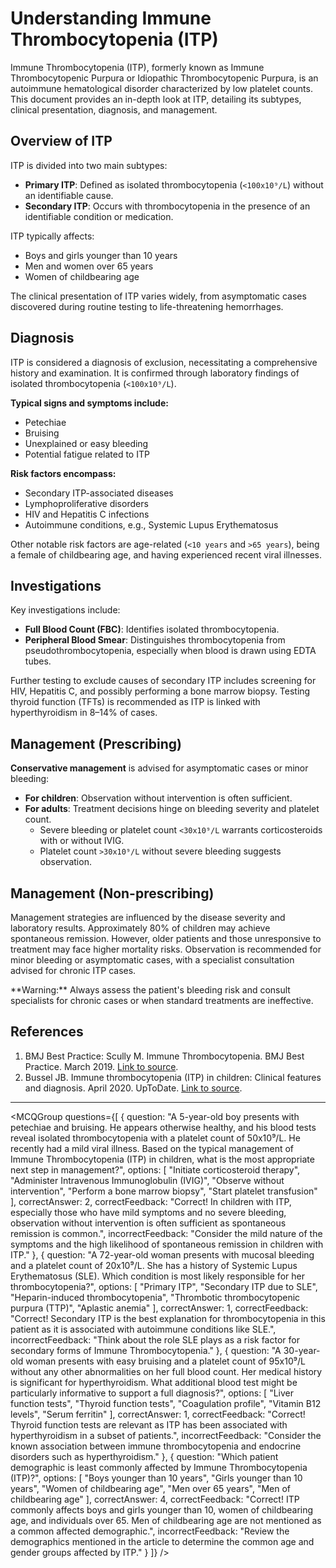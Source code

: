 
# Understanding Immune Thrombocytopenia (ITP)

Immune Thrombocytopenia (ITP), formerly known as Immune Thrombocytopenic Purpura or Idiopathic Thrombocytopenic Purpura, is an autoimmune hematological disorder characterized by low platelet counts. This document provides an in-depth look at ITP, detailing its subtypes, clinical presentation, diagnosis, and management.

## Overview of ITP

ITP is divided into two main subtypes:

- **Primary ITP**: Defined as isolated thrombocytopenia (`<100x10⁹/L`) without an identifiable cause.
- **Secondary ITP**: Occurs with thrombocytopenia in the presence of an identifiable condition or medication.

ITP typically affects:

- Boys and girls younger than 10 years
- Men and women over 65 years
- Women of childbearing age

The clinical presentation of ITP varies widely, from asymptomatic cases discovered during routine testing to life-threatening hemorrhages.

## Diagnosis

ITP is considered a diagnosis of exclusion, necessitating a comprehensive history and examination. It is confirmed through laboratory findings of isolated thrombocytopenia (`<100x10⁹/L`).

**Typical signs and symptoms include:**

- Petechiae
- Bruising
- Unexplained or easy bleeding
- Potential fatigue related to ITP

**Risk factors encompass:**

- Secondary ITP-associated diseases
- Lymphoproliferative disorders
- HIV and Hepatitis C infections
- Autoimmune conditions, e.g., Systemic Lupus Erythematosus

Other notable risk factors are age-related (`<10 years` and `>65 years`), being a female of childbearing age, and having experienced recent viral illnesses.

## Investigations

Key investigations include:

- **Full Blood Count (FBC)**: Identifies isolated thrombocytopenia.
- **Peripheral Blood Smear**: Distinguishes thrombocytopenia from pseudothrombocytopenia, especially when blood is drawn using EDTA tubes.

Further testing to exclude causes of secondary ITP includes screening for HIV, Hepatitis C, and possibly performing a bone marrow biopsy. Testing thyroid function (TFTs) is recommended as ITP is linked with hyperthyroidism in 8–14% of cases.

## Management (Prescribing)

**Conservative management** is advised for asymptomatic cases or minor bleeding:

- **For children**: Observation without intervention is often sufficient.
- **For adults**: Treatment decisions hinge on bleeding severity and platelet count. 
  - Severe bleeding or platelet count `<30x10⁹/L` warrants corticosteroids with or without IVIG.
  - Platelet count `>30x10⁹/L` without severe bleeding suggests observation.

## Management (Non-prescribing)

Management strategies are influenced by the disease severity and laboratory results. Approximately 80% of children may achieve spontaneous remission. However, older patients and those unresponsive to treatment may face higher mortality risks. Observation is recommended for minor bleeding or asymptomatic cases, with a specialist consultation advised for chronic ITP cases.

<Callout emoji="⚠️">
**Warning:** Always assess the patient's bleeding risk and consult specialists for chronic cases or when standard treatments are ineffective.
</Callout>

## References

1. BMJ Best Practice: Scully M. Immune Thrombocytopenia. BMJ Best Practice. March 2019. [Link to source](https://bestpractice.bmj.com/topics/en-gb/138).
2. Bussel JB. Immune thrombocytopenia (ITP) in children: Clinical features and diagnosis. April 2020. UpToDate. [Link to source](https://www.uptodate.com/contents/immune-thrombocytopenia-itp-in-children-clinical-features-and-diagnosis).

---

<MCQGroup questions={[
  {
    question: "A 5-year-old boy presents with petechiae and bruising. He appears otherwise healthy, and his blood tests reveal isolated thrombocytopenia with a platelet count of 50x10⁹/L. He recently had a mild viral illness. Based on the typical management of Immune Thrombocytopenia (ITP) in children, what is the most appropriate next step in management?",
    options: [
      "Initiate corticosteroid therapy",
      "Administer Intravenous Immunoglobulin (IVIG)",
      "Observe without intervention",
      "Perform a bone marrow biopsy",
      "Start platelet transfusion"
    ],
    correctAnswer: 2,
    correctFeedback: "Correct! In children with ITP, especially those who have mild symptoms and no severe bleeding, observation without intervention is often sufficient as spontaneous remission is common.",
    incorrectFeedback: "Consider the mild nature of the symptoms and the high likelihood of spontaneous remission in children with ITP."
  },
  {
    question: "A 72-year-old woman presents with mucosal bleeding and a platelet count of 20x10⁹/L. She has a history of Systemic Lupus Erythematosus (SLE). Which condition is most likely responsible for her thrombocytopenia?",
    options: [
      "Primary ITP",
      "Secondary ITP due to SLE",
      "Heparin-induced thrombocytopenia",
      "Thrombotic thrombocytopenic purpura (TTP)",
      "Aplastic anemia"
    ],
    correctAnswer: 1,
    correctFeedback: "Correct! Secondary ITP is the best explanation for thrombocytopenia in this patient as it is associated with autoimmune conditions like SLE.",
    incorrectFeedback: "Think about the role SLE plays as a risk factor for secondary forms of Immune Thrombocytopenia."
  },
  {
    question: "A 30-year-old woman presents with easy bruising and a platelet count of 95x10⁹/L without any other abnormalities on her full blood count. Her medical history is significant for hyperthyroidism. What additional blood test might be particularly informative to support a full diagnosis?",
    options: [
      "Liver function tests",
      "Thyroid function tests",
      "Coagulation profile",
      "Vitamin B12 levels",
      "Serum ferritin"
    ],
    correctAnswer: 1,
    correctFeedback: "Correct! Thyroid function tests are relevant as ITP has been associated with hyperthyroidism in a subset of patients.",
    incorrectFeedback: "Consider the known association between immune thrombocytopenia and endocrine disorders such as hyperthyroidism."
  },
  {
    question: "Which patient demographic is least commonly affected by Immune Thrombocytopenia (ITP)?",
    options: [
      "Boys younger than 10 years",
      "Girls younger than 10 years",
      "Women of childbearing age",
      "Men over 65 years",
      "Men of childbearing age"
    ],
    correctAnswer: 4,
    correctFeedback: "Correct! ITP commonly affects boys and girls younger than 10, women of childbearing age, and individuals over 65. Men of childbearing age are not mentioned as a common affected demographic.",
    incorrectFeedback: "Review the demographics mentioned in the article to determine the common age and gender groups affected by ITP."
  }
]} />